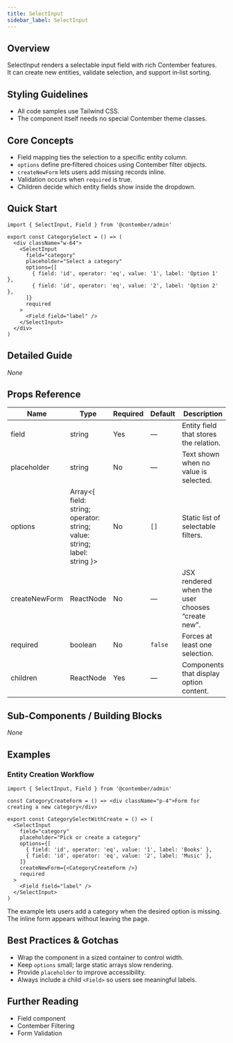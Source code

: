 ```yaml
---
title: SelectInput
sidebar_label: SelectInput
---
```


## Overview
SelectInput renders a selectable input field with rich Contember features.  
It can create new entities, validate selection, and support in‑list sorting.

## Styling Guidelines
* All code samples use Tailwind CSS.  
* The component itself needs no special Contember theme classes.

## Core Concepts
* Field mapping ties the selection to a specific entity column.
* `options` define pre‑filtered choices using Contember filter objects.
* `createNewForm` lets users add missing records inline.
* Validation occurs when `required` is true.
* Children decide which entity fields show inside the dropdown.

## Quick Start
```tsx
import { SelectInput, Field } from '@contember/admin'

export const CategorySelect = () => (
  <div className="w-64">
    <SelectInput
      field="category"
      placeholder="Select a category"
      options={[
        { field: 'id', operator: 'eq', value: '1', label: 'Option 1' },
        { field: 'id', operator: 'eq', value: '2', label: 'Option 2' },
      ]}
      required
    >
      <Field field="label" />
    </SelectInput>
  </div>
)
```

## Detailed Guide
_None_

## Props Reference
| Name | Type | Required | Default | Description |
|------|------|----------|---------|-------------|
| field | string | Yes | — | Entity field that stores the relation. |
| placeholder | string | No | — | Text shown when no value is selected. |
| options | Array&lt;{ field: string; operator: string; value: string; label: string }&gt; | No | `[]` | Static list of selectable filters. |
| createNewForm | ReactNode | No | — | JSX rendered when the user chooses “create new”. |
| required | boolean | No | `false` | Forces at least one selection. |
| children | ReactNode | Yes | — | Components that display option content. |

## Sub-Components / Building Blocks
_None_

## Examples

### Entity Creation Workflow
```tsx
import { SelectInput, Field } from '@contember/admin'

const CategoryCreateForm = () => <div className="p-4">Form for creating a new category</div>

export const CategorySelectWithCreate = () => (
  <SelectInput
    field="category"
    placeholder="Pick or create a category"
    options={[
      { field: 'id', operator: 'eq', value: '1', label: 'Books' },
      { field: 'id', operator: 'eq', value: '2', label: 'Music' },
    ]}
    createNewForm={<CategoryCreateForm />}
    required
  >
    <Field field="label" />
  </SelectInput>
)
```
The example lets users add a category when the desired option is missing. The inline form appears without leaving the page.

## Best Practices & Gotchas
* Wrap the component in a sized container to control width.
* Keep `options` small; large static arrays slow rendering.
* Provide `placeholder` to improve accessibility.
* Always include a child `<Field>` so users see meaningful labels.

## Further Reading
* Field component
* Contember Filtering
* Form Validation

<!-- End of Generated Documentation -->